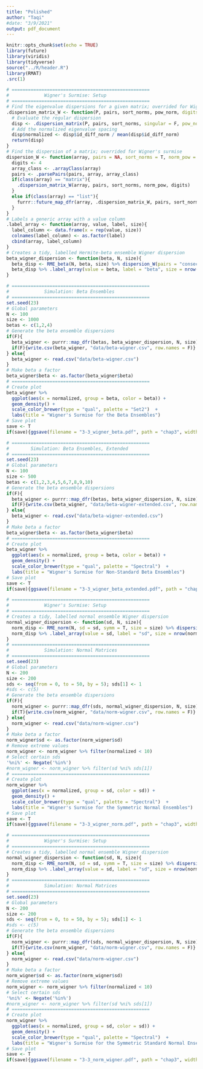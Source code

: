```yaml
---
title: "Polished"
author: "Taqi"
#date: "3/9/2021"
output: pdf_document
---
```


```r
knitr::opts_chunk$set(echo = TRUE)
library(future)
library(viridis)
library(tidyverse)
source("../R/header.R")
library(RMAT)
.src(1)
```

```r
# ===================================================
#             Wigner's Surmise: Setup
# ===================================================
# Find the eigenvalue dispersions for a given matrix; overrided for Wigner's surmise
.dispersion_matrix_W <- function(P, pairs, sort_norms, pow_norm, digits = 4){
  # Evaluate the regular dispersion
  disp <- .dispersion_matrix(P, pairs, sort_norms, singular = F, pow_norm = 1, digits = 4)
  # Add the normalized eigenvalue spacing
  disp$normalized <- disp$id_diff_norm / mean(disp$id_diff_norm)
  return(disp)
}
# Find the dispersion of a matrix; overrided for Wigner's surmise
dispersion_W <- function(array, pairs = NA, sort_norms = T, norm_pow = 1){
  digits <- 4
  array_class <- .arrayClass(array)
  pairs <- .parsePairs(pairs, array, array_class) 
  if(class(array) == "matrix"){
    .dispersion_matrix_W(array, pairs, sort_norms, norm_pow, digits)
  }
  else if(class(array) == "list"){
    furrr::future_map_dfr(array, .dispersion_matrix_W, pairs, sort_norms, norm_pow, digits)
  }
}
# Labels a generic array with a value column
.label_array <- function(array, value, label, size){
  label_column <- data.frame(x = rep(value, size))
  colnames(label_column) <- as.factor(label)
  cbind(array, label_column)
}
# Creates a tidy, labelled Hermite-beta ensemble Wigner dispersion
beta_wigner_dispersion <- function(beta, N, size){
  beta_disp <- RME_beta(N, beta, size) %>% dispersion_W(pairs = "consecutive", sort_norms = F)
  beta_disp %>% .label_array(value = beta, label = "beta", size = nrow(beta_disp))
}
```

```r
# ===================================================
#             Simulation: Beta Ensembles
# ===================================================
set.seed(23)
# Global parameters
N <- 100
size <- 1000
betas <- c(1,2,4)
# Generate the beta ensemble dispersions
if(F){
  beta_wigner <- purrr::map_dfr(betas, beta_wigner_dispersion, N, size)
  if(F){write.csv(beta_wigner, "data/beta-wigner.csv", row.names = F)}
} else{
  beta_wigner <- read.csv("data/beta-wigner.csv")
}
# Make beta a factor
beta_wigner$beta <- as.factor(beta_wigner$beta)
# ===================================================
# Create plot
beta_wigner %>% 
  ggplot(aes(x = normalized, group = beta, color = beta)) + 
  geom_density() +
  scale_color_brewer(type = "qual", palette = "Set2")  +
  labs(title = "Wigner's Surmise for the Beta Ensembles")
# Save plot
save <- T
if(save){ggsave(filename = "3-3_wigner_beta.pdf", path = "chap3", width = 10.5, height = 7)}
```

```r
# ===================================================
#        Simulation: Beta Ensembles, Extended
# ===================================================
set.seed(23)
# Global parameters
N <- 100
size <- 500
betas <- c(1,2,3,4,5,6,7,8,9,10)
# Generate the beta ensemble dispersions
if(F){
  beta_wigner <- purrr::map_dfr(betas, beta_wigner_dispersion, N, size)
  if(F){write.csv(beta_wigner, "data/beta-wigner-extended.csv", row.names = F)}
} else{
  beta_wigner <- read.csv("data/beta-wigner-extended.csv")
}
# Make beta a factor
beta_wigner$beta <- as.factor(beta_wigner$beta)
# ===================================================
# Create plot
beta_wigner %>% 
  ggplot(aes(x = normalized, group = beta, color = beta)) + 
  geom_density() +
  scale_color_brewer(type = "qual", palette = "Spectral")  +
  labs(title = "Wigner's Surmise for Non-Standard Beta Ensembles")
# Save plot
save <- T
if(save){ggsave(filename = "3-3_wigner_beta_extended.pdf", path = "chap3", width = 10.5, height = 7)}
```


```r
# ===================================================
#             Wigner's Surmise: Setup
# ===================================================
# Creates a tidy, labelled normal ensemble Wigner dispersion
normal_wigner_dispersion <- function(sd, N, size){
  norm_disp <- RME_norm(N, sd = sd, symm = T, size = size) %>% dispersion_W(pairs = "consecutive", sort_norms = F)
  norm_disp %>% .label_array(value = sd, label = "sd", size = nrow(norm_disp))
}
# ===================================================
#             Simulation: Normal Matrices
# ===================================================
set.seed(23)
# Global parameters
N <- 200
size <- 200
sds <- seq(from = 0, to = 50, by = 5); sds[1] <- 1
#sds <- c(5)
# Generate the beta ensemble dispersions
if(F){
  norm_wigner <- purrr::map_dfr(sds, normal_wigner_dispersion, N, size)
  if(T){write.csv(norm_wigner, "data/norm-wigner.csv", row.names = F)}
} else{
  norm_wigner <- read.csv("data/norm-wigner.csv")
}
# Make beta a factor
norm_wigner$sd <- as.factor(norm_wigner$sd)
# Remove extreme values
norm_wigner <- norm_wigner %>% filter(normalized < 10)
# Select certain sds
'%ni%' <- Negate('%in%')
#norm_wigner <- norm_wigner %>% filter(sd %ni% sds[1])
# ===================================================
# Create plot
norm_wigner %>% 
  ggplot(aes(x = normalized, group = sd, color = sd)) + 
  geom_density() +
  scale_color_brewer(type = "qual", palette = "Spectral")  +
  labs(title = "Wigner's Surmise for the Symmetric Normal Ensembles")
# Save plot
save <- T
if(save){ggsave(filename = "3-3_wigner_norm.pdf", path = "chap3", width = 10.5, height = 7)}
```

```r
# ===================================================
#             Wigner's Surmise: Setup
# ===================================================
# Creates a tidy, labelled normal ensemble Wigner dispersion
normal_wigner_dispersion <- function(sd, N, size){
  norm_disp <- RME_norm(N, sd = sd, symm = T, size = size) %>% dispersion_W(pairs = "consecutive", sort_norms = F)
  norm_disp %>% .label_array(value = sd, label = "sd", size = nrow(norm_disp))
}
# ===================================================
#             Simulation: Normal Matrices
# ===================================================
set.seed(23)
# Global parameters
N <- 200
size <- 200
sds <- seq(from = 0, to = 50, by = 5); sds[1] <- 1
#sds <- c(5)
# Generate the beta ensemble dispersions
if(F){
  norm_wigner <- purrr::map_dfr(sds, normal_wigner_dispersion, N, size)
  if(T){write.csv(norm_wigner, "data/norm-wigner.csv", row.names = F)}
} else{
  norm_wigner <- read.csv("data/norm-wigner.csv")
}
# Make beta a factor
norm_wigner$sd <- as.factor(norm_wigner$sd)
# Remove extreme values
norm_wigner <- norm_wigner %>% filter(normalized < 10)
# Select certain sds
'%ni%' <- Negate('%in%')
#norm_wigner <- norm_wigner %>% filter(sd %ni% sds[1])
# ===================================================
# Create plot
norm_wigner %>% 
  ggplot(aes(x = normalized, group = sd, color = sd)) + 
  geom_density() +
  scale_color_brewer(type = "qual", palette = "Spectral")  +
  labs(title = "Wigner's Surmise for the Symmetric Standard Normal Ensembles")
# Save plot
save <- T
if(save){ggsave(filename = "3-3_norm_wigner.pdf", path = "chap3", width = 10.5, height = 7)}
```

